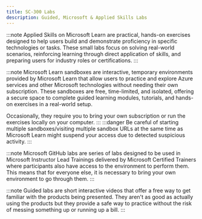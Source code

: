 ```yaml
---
title: SC-300 Labs
description: Guided, Microsoft & Applied Skills Labs
---
```


<Tabs>
  <TabItem label="Applied Skills">

:::note 
Applied Skills on Microsoft Learn are practical, hands-on exercises designed to help users build and demonstrate proficiency in specific technologies or tasks. These small labs focus on solving real-world scenarios, reinforcing learning through direct application of skills, and preparing users for industry roles or certifications.
:::

  <CardGrid>
    <LinkCard title="Prepare security and compliance to support Microsoft 365 Copilot" href="https://learn.microsoft.com/en-us/credentials/applied-skills/prepare-security-and-compliance-to-support-microsoft-365-copilot/?WT.mc_id=studentamb_165290" />
  </CardGrid>
  </TabItem>

  <TabItem label="Microsoft Learn">

:::note 
Microsoft Learn sandboxes are interactive, temporary environments provided by Microsoft Learn that allow users to practice and explore Azure services and other Microsoft technologies without needing their own subscription. These sandboxes are free, time-limited, and isolated, offering a secure space to complete guided learning modules, tutorials, and hands-on exercises in a real-world setup.

Occasionally, they require you to bring your own subscription or run the exercises locally on your computer.
:::
:::danger 
Be careful of starting multiple sandboxes/visiting multiple sandbox URLs at the same time as Microsoft Learn might suspend your access due to detected suspicious activity. 
::: 

  <CardGrid>
  <LinkCard title="Exercise - manage users roles" href="https://learn.microsoft.com/en-us/training/modules/implement-initial-configuration-of-azure-active-directory/4-exercise-manage-users-roles/?WT.mc_id=studentamb_165290" /> 
  <LinkCard title="Exercise - setting tenant-wide properties" href="https://learn.microsoft.com/en-us/training/modules/implement-initial-configuration-of-azure-active-directory/9-exercise-set-tenant-wide-properties/?WT.mc_id=studentamb_165290" /> 
  <LinkCard title="Exercise - assign licenses to users" href="https://learn.microsoft.com/en-us/training/modules/create-configure-manage-identities/3-exercise-assign-licenses-users/?WT.mc_id=studentamb_165290" /> 
  <LinkCard title="Exercise - restore or remove deleted users" href="https://learn.microsoft.com/en-us/training/modules/create-configure-manage-identities/4-exercise-restore-remove-deleted-users/?WT.mc_id=studentamb_165290" /> 
  <LinkCard title="Exercise - add groups in Microsoft Entra ID" href="https://learn.microsoft.com/en-us/training/modules/create-configure-manage-identities/6-exercise-add-groups-azure-active-directory/?WT.mc_id=studentamb_165290" /> 
  <LinkCard title="Exercise - change group license assignments" href="https://learn.microsoft.com/en-us/training/modules/create-configure-manage-identities/9-exercise-change-group-license-assignments/?WT.mc_id=studentamb_165290" /> 
  <LinkCard title="Exercise - change user license assignments" href="https://learn.microsoft.com/en-us/training/modules/create-configure-manage-identities/10-exercise-change-user-license-assignments/?WT.mc_id=studentamb_165290" /> 
  <LinkCard title="Exercise - configure external collaboration" href="https://learn.microsoft.com/en-us/training/modules/implement-manage-external-identities/4-exercise-configure-external-collaboration/?WT.mc_id=studentamb_165290" /> 
  <LinkCard title="Exercise - add guest users to directory" href="https://learn.microsoft.com/en-us/training/modules/implement-manage-external-identities/6-exercise-add-guest-users-to-directory/?WT.mc_id=studentamb_165290" /> 
  <LinkCard title="Exercise - invite guest users bulk" href="https://learn.microsoft.com/en-us/training/modules/implement-manage-external-identities/7-exercise-invite-guest-users-bulk/?WT.mc_id=studentamb_165290" /> 
  <LinkCard title="Exercise - explore dynamic groups" href="https://learn.microsoft.com/en-us/training/modules/implement-manage-external-identities/11-exercise-explore-dynamic-groups/?WT.mc_id=studentamb_165290" /> 
  <LinkCard title="Exercise - Enable Microsoft Entra multifactor authentication" href="https://learn.microsoft.com/en-us/training/modules/secure-aad-users-with-mfa/4-exercise-mfa/?WT.mc_id=studentamb_165290" /> 
  <LinkCard title="Exercise - configure and deploy self-service password reset" href="https://learn.microsoft.com/en-us/training/modules/manage-user-authentication/5-exercise-configure-deploy-self-service-password-reset/?WT.mc_id=studentamb_165290" /> 
  <LinkCard title="Exercise - Work with security defaults" href="https://learn.microsoft.com/en-us/training/modules/plan-implement-administer-conditional-access/3-exercise-work-with-security-defaults/?WT.mc_id=studentamb_165290" /> 
  <LinkCard title="Exercise - Implement Conditional Access policies roles and assignments" href="https://learn.microsoft.com/en-us/training/modules/plan-implement-administer-conditional-access/6-exercise-implement-conditional-access-policies-roles-assignments/?WT.mc_id=studentamb_165290" /> 
  <LinkCard title="Exercise - Configure authentication session controls" href="https://learn.microsoft.com/en-us/training/modules/plan-implement-administer-conditional-access/10-exercise-configure-authentication-session-controls/?WT.mc_id=studentamb_165290" /> 
  <LinkCard title="Exercise - enable sign-in risk policy" href="https://learn.microsoft.com/en-us/training/modules/manage-azure-active-directory-identity-protection/4-exercise-enable-sign-risk-policy/?WT.mc_id=studentamb_165290" /> 
  <LinkCard title="Exercise - configure Microsoft Entra multifactor authentication registration policy" href="https://learn.microsoft.com/en-us/training/modules/manage-azure-active-directory-identity-protection/5-exercise-configure-multi-factor-authentication-registration-policy/?WT.mc_id=studentamb_165290" /> 
  <LinkCard title="Exercise - implement access management for apps" href="https://learn.microsoft.com/en-us/training/modules/plan-design-integration-of-enterprise-apps-for-sso/4-implement-access-management-for-app/?WT.mc_id=studentamb_165290" /> 
  <LinkCard title="Exercise - create a custom role to manage app registration" href="https://learn.microsoft.com/en-us/training/modules/plan-design-integration-of-enterprise-apps-for-sso/6-create-custom-role-manage-app-registration/?WT.mc_id=studentamb_165290" /> 
  <LinkCard title="Exercise - add app roles to an application and receive tokens" href="https://learn.microsoft.com/en-us/training/modules/implement-app-registration/8-add-app-roles-application-receive-tokens/?WT.mc_id=studentamb_165290" /> 
  <LinkCard title="Exercise - create and manage a resource catalog with Microsoft Entra entitlement managements" href="https://learn.microsoft.com/en-us/training/modules/plan-implement-entitlement-management/3-create-manage-resource-catalog/?WT.mc_id=studentamb_165290" /> 
  <LinkCard title="Exercise - add terms of use acceptance report" href="https://learn.microsoft.com/en-us/training/modules/plan-implement-entitlement-management/5-add-terms-of-use-acceptance-report/?WT.mc_id=studentamb_165290" /> 
  <LinkCard title="Exercise - manage the lifecycle of external users with Microsoft Entra identity governance" href="https://learn.microsoft.com/en-us/training/modules/plan-implement-entitlement-management/6-manage-lifecycle-of-external-users/?WT.mc_id=studentamb_165290" />  
  <LinkCard title="Exercise - configure Privileged Identity Management for Microsoft Entra roles" href="https://learn.microsoft.com/en-us/training/modules/plan-implement-privileged-access/4-configure-privileged-identity-management-for-azure-active-directory-roles/?WT.mc_id=studentamb_165290" /> 
  <LinkCard title="Exercise - assign Microsoft Entra roles in Privileged Identity Management" href="https://learn.microsoft.com/en-us/training/modules/plan-implement-privileged-access/5-assign-azure-active-directory-roles-privileged-identity-management/?WT.mc_id=studentamb_165290" /> 
  <LinkCard title="Exercise - assign Azure resource roles in Privileged Identity Management" href="https://learn.microsoft.com/en-us/training/modules/plan-implement-privileged-access/6-assign-azure-resource-roles-privileged-identity-management/?WT.mc_id=studentamb_165290" /> 
  <LinkCard title="Exercise - connect data from Microsoft Entra ID to Microsoft Sentinel" href="https://learn.microsoft.com/en-us/training/modules/monitor-maintain-azure-active-directory/4-connect-data-from-azure-active-directory-to-azure-sentinel/?WT.mc_id=studentamb_165290" /> 
  </CardGrid>
  </TabItem>


  <TabItem label="Microsoft GitHub">

:::note 
Microsoft GitHub labs are series of labs designed to be used in Microsoft Instructor Lead Trainings delivered by Microsoft Certified Trainers where participants also have access to the environment to perform them. This means that for everyone else, it is necessary to bring your own environment to go through them. 
:::

<CardGrid>
  <LinkCard title="Lab Environment Setup" href="https://microsoftlearning.github.io/SC-300-Identity-and-Access-Administrator/Instructions/Labs/Lab_00_SetUpLabResources.html" />
  <LinkCard title="Manage User Roles" href="https://microsoftlearning.github.io/SC-300-Identity-and-Access-Administrator/Instructions/Labs/Lab_01_ManageUserRoles.html" />
  <LinkCard title="Working with Tenant Properties" href="https://microsoftlearning.github.io/SC-300-Identity-and-Access-Administrator/Instructions/Labs/Lab_02_WorkingWithTenantProperties.html" />
  <LinkCard title="Assigning licenses using group membership" href="https://microsoftlearning.github.io/SC-300-Identity-and-Access-Administrator/Instructions/Labs/Lab_03_AssignLicensesToUsersByGroupMembershipAAD.html" />
  <LinkCard title="Configure external collaboration settings" href="https://microsoftlearning.github.io/SC-300-Identity-and-Access-Administrator/Instructions/Labs/Lab_04_ConfigureExternalCollaborationSettings.html" />
  <LinkCard title="Add guest users to the directory" href="https://microsoftlearning.github.io/SC-300-Identity-and-Access-Administrator/Instructions/Labs/Lab_05_AddGuestUsersToTheDirectory.html" />
  <LinkCard title="Add a federated identity provider" href="https://microsoftlearning.github.io/SC-300-Identity-and-Access-Administrator/Instructions/Labs/Lab_06_AddFederatedIdentityProvider.html" />
  <LinkCard title="Optional — Add Hybrid Identity with Microsoft Entra Connect" href="https://microsoftlearning.github.io/SC-300-Identity-and-Access-Administrator/Instructions/Labs/Lab_07_AddHybridIdentityWithAzureADConnect.html" />
  <LinkCard title="Enable multi-factor authentication" href="https://microsoftlearning.github.io/SC-300-Identity-and-Access-Administrator/Instructions/Labs/Lab_07_AddHybridIdentityWithAzureADConnect.html" />
  <LinkCard title="Enable Microsoft Entra self service password reset" href="https://microsoftlearning.github.io/SC-300-Identity-and-Access-Administrator/Instructions/Labs/Lab_09_ConfigureAndDeploySelfServicePasswordReset.html" />
  <LinkCard title="Microsoft Entra ID Authentication for Windows and Linux Virtual Machines" href="https://microsoftlearning.github.io/SC-300-Identity-and-Access-Administrator/Instructions/Labs/Lab_10_AzureADAuthenticationForWindowsAndLinuxVM.html" />
  <LinkCard title="Assign Azure resource roles in Privileged Identity Management" href="https://microsoftlearning.github.io/SC-300-Identity-and-Access-Administrator/Instructions/Labs/Lab_11_AssignAzureResourceRolesInPrivilegedIdentityManagement.html" />
  <LinkCard title="Manage Microsoft Entra smart lockout values" href="https://microsoftlearning.github.io/SC-300-Identity-and-Access-Administrator/Instructions/Labs/Lab_12_ManageAzureADSmartLockoutValues.html" />
  <LinkCard title="Implement and test a conditional access policy" href="https://microsoftlearning.github.io/SC-300-Identity-and-Access-Administrator/Instructions/Labs/Lab_13_ImplementAndTestAConditionalAccessPolicy.html" />
  <LinkCard title="Enable sign in and user risk policies" href="https://microsoftlearning.github.io/SC-300-Identity-and-Access-Administrator/Instructions/Labs/Lab_14_EnableSignRiskPolicy.html" />
  <LinkCard title="Configure an Multifactor authentication registration policy" href="https://microsoftlearning.github.io/SC-300-Identity-and-Access-Administrator/Instructions/Labs/Lab_15_ConfigureAAD_MultiFactorAuthRegPolicy.html" />
  <LinkCard title="Using Azure Key Vault for Managed Identities" href="https://microsoftlearning.github.io/SC-300-Identity-and-Access-Administrator/Instructions/Labs/Lab_16_UsingAzureKeyVaultForManagedIdentities.html" />
  <LinkCard title="Defender for Cloud Apps application discovery and enforcing restrictions" href="https://microsoftlearning.github.io/SC-300-Identity-and-Access-Administrator/Instructions/Labs/Lab_17_DefenderForCloudAppsDiscoveryAndRestrictions.html" />
  <LinkCard title="Defender for Cloud Apps Access Policies" href="https://microsoftlearning.github.io/SC-300-Identity-and-Access-Administrator/Instructions/Labs/Lab_18_DefenderForCloudAppsAccessPolicies.html" />
  <LinkCard title="Register an application" href="https://microsoftlearning.github.io/SC-300-Identity-and-Access-Administrator/Instructions/Labs/Lab_19_RegisterAnApplication.html" />
  <LinkCard title="Implement access management for apps" href="https://microsoftlearning.github.io/SC-300-Identity-and-Access-Administrator/Instructions/Labs/Lab_20_ImplementAccessManagementForApps.html" />
  <LinkCard title="Grant tenant-wide admin consent to an application" href="https://microsoftlearning.github.io/SC-300-Identity-and-Access-Administrator/Instructions/Labs/Lab_21_GrantTenantWideAdminConsentToAnApplication.html" />
  <LinkCard title="Create and manage a catalog of resources in Microsoft Entra entitlement management" href="https://microsoftlearning.github.io/SC-300-Identity-and-Access-Administrator/Instructions/Labs/Lab_22_CreateAndManageACatalogOfResourcesInAADEntitlementManagement.html" />
  <LinkCard title="Add terms of use and acceptance reporting" href="https://microsoftlearning.github.io/SC-300-Identity-and-Access-Administrator/Instructions/Labs/Lab_23_AddTermsOfUseAcceptanceReporting.html" />
  <LinkCard title="Manage the lifecycle of external users in Microsoft Entra Identity Governance settings" href="https://microsoftlearning.github.io/SC-300-Identity-and-Access-Administrator/Instructions/Labs/Lab_24_ManageTheLifecycleOfExternalUsersInAADIdentityGovernanceSettings%20.html" />
  <LinkCard title="Creating Access Reviews for Internal and External Users" href="https://microsoftlearning.github.io/SC-300-Identity-and-Access-Administrator/Instructions/Labs/Lab_25_CreatingAccessReviewsForUsers.html" />
  <LinkCard title="Configure Privileged Identity Management for Microsoft Entra roles" href="https://microsoftlearning.github.io/SC-300-Identity-and-Access-Administrator/Instructions/Labs/Lab_26_ConfigurePrivilegedIdentityManagementForAADRoles.html" />
  <LinkCard title="Microsoft Sentinel Kusto Queries for Microsoft Entra data sources" href="https://microsoftlearning.github.io/SC-300-Identity-and-Access-Administrator/Instructions/Labs/Lab_27_MicrosoftSentinelKustoQueries.html" />
  <LinkCard title="Monitor and managed security posture with Identity Secure Score" href="https://microsoftlearning.github.io/SC-300-Identity-and-Access-Administrator/Instructions/Labs/Lab_28_MonitorIdentitySecureScore.html" />
</CardGrid>

  </TabItem>

  <TabItem label="Guided Labs">

:::note 
Guided labs are short interactive videos that offer a free way to get familiar with the products being presented. They aren't as good as actually using the products but they provide a safe way to practice without the risk of messing something up or running up a bill.
:::

<CardGrid>
  <LinkCard title="Demo - manage guest users in Microsoft Entra ID" href="https://learn.microsoft.com/en-us/training/modules/implement-manage-external-identities/8-demo-invite-guest-users-to-app/?WT.mc_id=studentamb_165290" />
</CardGrid>
  </TabItem>
</Tabs>
